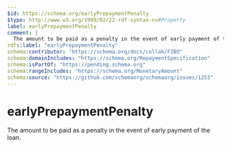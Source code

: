 ```yaml
---
$id: https://schema.org/earlyPrepaymentPenalty
$type: http://www.w3.org/1999/02/22-rdf-syntax-ns#Property
label: earlyPrepaymentPenalty
comment: |
  The amount to be paid as a penalty in the event of early payment of the loan.
rdfs:label: "earlyPrepaymentPenalty"
schema:contributor: "https://schema.org/docs/collab/FIBO"
schema:domainIncludes: "https://schema.org/RepaymentSpecification"
schema:isPartOf: "https://pending.schema.org"
schema:rangeIncludes: "https://schema.org/MonetaryAmount"
schema:source: "https://github.com/schemaorg/schemaorg/issues/1253"
---
```


# earlyPrepaymentPenalty

The amount to be paid as a penalty in the event of early payment of the loan.

